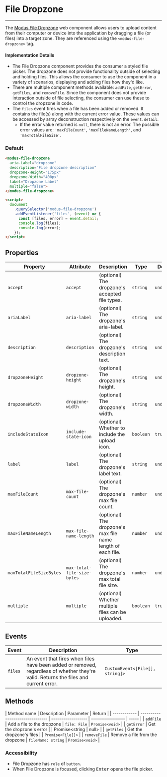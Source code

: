 
# File Dropzone

---

The [Modus File Dropzone](https://modus.trimble.com/components/file-upload-dropzone/) web component allows users to upload content from their computer or device into the application by dragging a file (or files) into a target zone.
They are referenced using the `<modus-file-dropzone>` tag.

#### Implementation Details

- The File Dropzone component provides the consumer a styled file picker. The dropzone does not provide functionality outside of selecting and holding files. This allows the consumer to use the component in a variety of scenarios, displaying and adding files how they'd like.
- There are multiple component methods available: `addFile`, `getError`, `getFiles`, and `removeFile`. Since the component does not provide interaction outside of file selecting, the consumer can use these to control the dropzone in code.
- The `files` event fires when a file has been added or removed. It contains the file(s) along with the current error value. These values can be accessed by array deconstruction respectively on the `event.detail`.
  - If the error value returned is `null`, there is not an error. The possible error values are: `'maxFileCount'`, `'maxFileNameLength'`, and `'maxTotalFileSize'`.

<Anchor storyId="components-file-dropzone--default" />

### Default

<modus-file-dropzone
  aria-Label="dropzone"
  description="File dropzone description"
  dropzone-Height="175px"
  dropzone-Width="400px"
  label="Dropzone Label"
  multiple="false">
</modus-file-dropzone>

```html
<modus-file-dropzone
  aria-Label="dropzone"
  description="File dropzone description"
  dropzone-Height="175px"
  dropzone-Width="400px"
  label="Dropzone Label"
  multiple="false">
</modus-file-dropzone>

<script>
  document
    .querySelector('modus-file-dropzone')
    .addEventListener('files', (event) => {
      const [files, error] = event.detail;
      console.log(files);
      console.log(error);
    });
</script>
```

## Properties

| Property                | Attribute                   | Description                                                  | Type      | Default     |
| ----------------------- | --------------------------- | ------------------------------------------------------------ | --------- | ----------- |
| `accept`                | `accept`                    | (optional) The dropzone's accepted file types.               | `string`  | `undefined` |
| `ariaLabel`             | `aria-label`                | (optional) The dropzone's aria-label.                        | `string`  | `undefined` |
| `description`           | `description`               | (optional) The dropzone's description text.                  | `string`  | `undefined` |
| `dropzoneHeight`        | `dropzone-height`           | (optional) The dropzone's height.                            | `string`  | `undefined` |
| `dropzoneWidth`         | `dropzone-width`            | (optional) The dropzone's width.                             | `string`  | `undefined` |
| `includeStateIcon`      | `include-state-icon`        | (optional) Whether to include the upload icon.               | `boolean` | `true`      |
| `label`                 | `label`                     | (optional) The dropzone's label text.                        | `string`  | `undefined` |
| `maxFileCount`          | `max-file-count`            | (optional) The dropzone's max file count.                    | `number`  | `undefined` |
| `maxFileNameLength`     | `max-file-name-length`      | (optional) The dropzone's max file name length of each file. | `number`  | `undefined` |
| `maxTotalFileSizeBytes` | `max-total-file-size-bytes` | (optional) The dropzone's max total file size.               | `number`  | `undefined` |
| `multiple`              | `multiple`                  | (optional) Whether multiple files can be uploaded.           | `boolean` | `true`      |

## Events

| Event   | Description                                                                                                                          | Type                            |
| ------- | ------------------------------------------------------------------------------------------------------------------------------------ | ------------------------------- |
| `files` | An event that fires when files have been added or removed, regardless of whether they're valid. Returns the files and current error. | `CustomEvent<[File[], string]>` |

## Methods

| Method name  | Description                     | Parameter          | Return            |
| ------------ | ------------------------------- | ------------------ | ----------------- | ----- |
| `addFile`    | Add a file to the dropzone      | `file: File`       | `Promise<void>`   |
| `getError`   | Get the dropzone's error        |                    | Promise<string    | null> |
| `getFiles`   | Get the dropzone's files        |                    | `Promise<File[]>` |
| `removeFile` | Remove a file from the dropzone | `fileName: string` | `Promise<void>`   |

### Accessibility

- File Dropzone has `role` of `button`.
- When File Dropzone is focused, clicking <kbd>Enter</kbd> opens the file picker.
